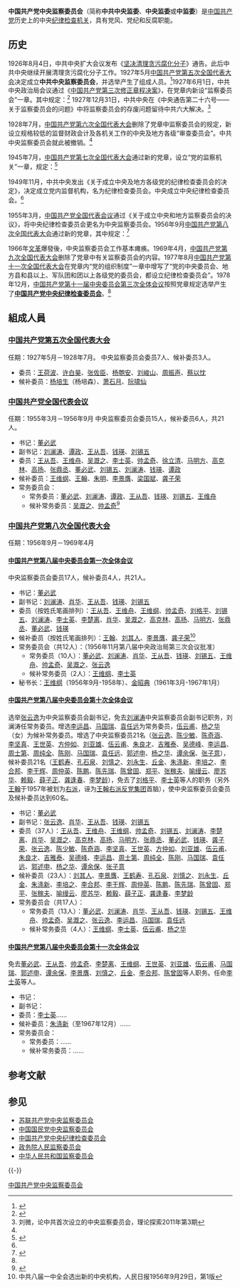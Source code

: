 {{about|中国共产党组织|苏联共产党相似组织|苏联共产党中央监察委员会}}
{{Infobox PRCG
|中共机构名称={{nowrap|中国共产党中央监察委员会}}
|标志1=Danghui R.svg
|届数=
|任期始=
|任期终=
|人员名称=委　　员
|人员链接=
|职位1=
|人员1=
|职位2=
|人员2=
|上级机构=[[中国共产党中央委员会|中国共产党中央委员会]]<ref>《[[中国共产党章程|中国共产党章程]]》</ref>
|机构类型=[[中国共产党|中国共产党]]中央[[中国共产党纪律检查机关|纪律检查机关]]
|行政级别=
|职能=
|管辖范围=
|授权法源=[[中国共产党章程|中国共产党章程]]
|时期1=1927年5月-1928年7月
|机构1='''中国共产党中央监察委员会'''
|时期2=1949年11月-1955年3月
|机构2=[[中国共产党中央纪律检查委员会|中国共产党中央纪律检查委员会]]
|时期3=1955年3月-1969年4月
|机构3='''中国共产党中央监察委员会'''
|时期4=1978年12月-
|机构4=[[中国共产党中央纪律检查委员会|中国共产党中央纪律检查委员会]]
|合署办公=
|场所1=总部
|地址1=
}}

'''中国共产党中央监察委员会'''（简称'''中共中央监委'''、'''中央监委'''或'''中监委'''）是[[中国共产党|中国共产党]]历史上的中央[[中国共产党纪律检查机关|纪律检查机关]]，具有党风、党纪和反腐职能。

==历史==
1926年8月4日，中共中央扩大会议发布《[[s:坚决清理贪污腐化分子|坚决清理贪污腐化分子]]》通告。此后中共中央继续开展清理贪污腐化分子工作。1927年5月[[中国共产党第五次全国代表大会|中国共产党第五次全国代表大会]]决定成立'''中共中央监察委员会'''，并选举产生了组成人员。<ref name=jiemi>{{Cite web |url=http://dangshi.people.com.cn/GB/11662718.html |title=彭劲秀，揭秘：中共中央监察委员会的创设、取消与重建，中国共产党新闻网，2010年05月21日 |accessdate=2011年4月29日 |archive-date=2016年3月4日 |archive-url=https://web.archive.org/web/20160304083903/http://dangshi.people.com.cn/GB/11662718.html |dead-url=no }}</ref>1927年6月1日，中共中央政治局会议通过《[[s:中国共产党第三次修正章程决案|中国共产党第三次修正章程决案]]》，在党章内新设“监察委员会”一章。其中规定：<ref>{{Cite web |url=http://cpc.people.com.cn/GB/64162/64168/64557/4428293.html |title=中国共产党第三次修正章程决案（一九二七年六月一日中央政治局会议议决案） |accessdate=2011-04-29 |archive-date=2020-11-04 |archive-url=https://web.archive.org/web/20201104091823/http://cpc.people.com.cn/GB/64162/64168/64557/4428293.html |dead-url=no }}</ref>
{{引用|第八章 监察委员会<br><br>
第六十一条 为巩固党的一致及权威起见，在全国代表大会及省代表大会选举中央及省监察委员会。<br><br>
第六十二条 中央及省监察委员，不得以中央委员及省委员兼任。<br><br>
第六十三条 中央及省监察委员，得参加中央及省委员会议，但只有发言权无表决权。遇必要时，得参加相当的党部之各种会议。<br><br>
第六十四条 中央及省委员会，不得取消中央及省监察委员会之决议；但中央及省监察委员会之决议，必须得中央及省委员会之同意，方能生效与执行。遇中央或省监察委员会与中央或省委员会意见不同时，则移交至中央或省监察委员会与中央或省委员会联席会议，如联席会议再不能解决时，则移交省及全国代表大会或移交于高级监察委员会解决之。}}
1927年12月31日，中共中央在《中央通告第二十六号——关于监察委员会的问题》中将监察委员会的存废问题留待中共六大解决。<ref>刘微，论中共首次设立的中央监察委员会，理论探索2011年第3期</ref>
{{引用|五次大会后因为国民党在各地背叛革命，我们整个的党转入地底秘密工作的地位，监察委员会似已成为不必要的组织，同时各地党部因为种种关系有监察委员会组织者极少，中央监察委员会则因为委员散在各地，加以正主席[[王荷波|王荷波]]同志及委员[[张佐成|张佐成]]、[[萧石月|萧石月]]、[[杨培森|杨培森]]等同志之被难，副主席[[杨匏安|杨匏安]]同志之被处罚，至今未能行使职权。最近[[临时中央政治局|临时中央政治局]]重新提出讨论，决议监察委员会之存废问题须在第六次全国大会解决。}}

1928年7月，[[中国共产党第六次全国代表大会|中国共产党第六次全国代表大会]]删除了党章中监察委员会的规定，新设立规格较低的监督财政会计及各机关工作的中央及地方各级“审查委员会”。中共中央监察委员会就此被撤销。<ref name=jiemi/>

1945年7月，[[中国共产党第七次全国代表大会|中国共产党第七次全国代表大会]]通过新的党章，设立“党的监察机关”一章，规定：<ref>{{Cite web |url=http://cpc.people.com.cn/GB/64162/64168/64559/4442095.html |title=中国共产党党章（中国共产党第七次全国代表大会一九四五年六月十一日通过） |accessdate=2011-04-29 |archive-date=2020-08-15 |archive-url=https://web.archive.org/web/20200815161313/http://cpc.people.com.cn/GB/64162/64168/64559/4442095.html |dead-url=no }}</ref>

{{引用|第八章 党的监督机关<br><br>
第五十六条党的中央委员会认 为必要时，得成立党的中央监察委员会及各地方党的监察委员会。<br><br>
第五十七条 中央监督委员会，由中央全体会议选举之。各地方党的监察委员会，由各该地方党委全体会议选举，并由上级组织批准之。<br><br>
第五十八条 中央及地方监察委员会的任务与职权，是决定或取消对党员的处分，受理党员的控诉。<br><br>
第五十九条 党的各级监察委员会，在各该级党的委员会指导下进行工作。}}

1949年11月，中共中央发出《关于成立中央及地方各级党的纪律检查委员会的决定》，决定成立党内监督机构，名为纪律检查委员会。中央成立中央纪律检查委员会。<ref name=jiemi/>

1955年3月，[[中国共产党全国代表会议|中国共产党全国代表会议]]通过《关于成立中央和地方监察委员会的决议》，将中央纪律检查委员会更名为中央监察委员会。1956年9月[[中国共产党第八次全国代表大会|中国共产党第八次全国代表大会]]通过新的党章，其中规定：<ref>{{Cite web |url=http://cpc.people.com.cn/GB/64162/64168/64560/65452/6412347.html |title=中国共产党章程（中国共产党第八次全国代表大会通过——一九五六年九月二十六日） |accessdate=2011-04-29 |archive-date=2016-03-04 |archive-url=https://web.archive.org/web/20160304070933/http://cpc.people.com.cn/GB/64162/64168/64560/65452/6412347.html |dead-url=no }}</ref>
{{引用|第七章　党的监察机关<br><br>
第五十二条　党的中央委员会，省、自治区、直辖市、自治州委员会和县、自治县、市委员会，都设立监察委员会。中央监察委员会由党的中央委员会全体会议选举。地方监察委员会由本级党的委员会全体会议选举，并且经过上一级党的委员会的批准。<br><br>
第五十三条　党的中央和地方监察委员会的任务是：经常检查和处理党员违反党的章程、党的纪律、共产主义道德和国家法律、法令的案件；决定和取消对于党员的处分；受理党员的控诉和申诉。<br><br>
第五十四条　各级监察委员会在各级党的委员会领导下进行工作。<br>
上级监察委员会有权检查下级监察委员会的工作，并且有权批准和改变下级监察委员会对于案件所作的决定。下级监察委员会应当向上级监察委员会报告工作，并且忠实地报告党员违反纪律的情况。}}

1966年[[文革|文革]]爆發後，中央监察委员会工作基本瘫痪。1969年4月，[[中国共产党第九次全国代表大会|中国共产党第九次全国代表大会]]删除了党章中有关监察委员会的内容。1977年8月[[中国共产党第十一次全国代表大会|中国共产党第十一次全国代表大会]]在党章内“党的组织制度”一章中增写了“党的中央委员会、地方县和县以上、军队团和团以上各级党的委员会，都设立纪律检查委员会”。1978年12月，[[中国共产党第十一届中央委员会第三次全体会议|中国共产党第十一届中央委员会第三次全体会议]]按照党章规定选举产生了'''[[中国共产党中央纪律检查委员会|中国共产党中央纪律检查委员会]]'''。<ref name=jiemi/>

==組成人員==
===[[中国共产党第五次全国代表大会|中国共产党第五次全国代表大会]]===
任期：1927年5月－1928年7月。
中央监察委员会委员7人、候补委员3人。

*委员：[[王荷波|王荷波]]、[[许白昊|许白昊]]、[[张佐臣|张佐臣]]、[[杨匏安|杨匏安]]、[[刘峻山|刘峻山]]、[[周振声|周振声]]、[[蔡以忱|蔡以忱]]
*候补委员：[[杨培生|杨培生]]（杨培森）、[[萧石月|萧石月]]、[[阮啸仙|阮啸仙]]

===[[1955年中国共产党全国代表会议|中国共产党全国代表会议]]===
任期：1955年3月－1956年9月
中央监察委员会委员15人，候补委员6人，共21人。
*书记：[[董必武|董必武]]
*副书记：[[刘澜涛|刘澜涛]]、[[谭政|谭政]]、[[王从吾|王从吾]]、[[钱瑛_(1903年)|钱瑛]]、[[劉錫五_(孟縣)|刘锡五]]
*委员：[[王从吾|王从吾]]、[[王维舟|王维舟]]、[[吴溉之|吴溉之]]、[[李士英|李士英]]、[[帅孟奇|帅孟奇]]、[[徐立清|徐立清]]、[[马明方|马明方]]、[[高克林|高克林]]、[[高扬_(1909年)|高扬]]、[[张鼎丞|张鼎丞]]、[[董必武|董必武]]、[[劉錫五_(孟縣)|刘锡五]]、[[刘澜涛|刘澜涛]]、[[钱瑛_(1903年)|钱瑛]]、[[谭政|谭政]]
*候补委员：[[王维纲|王维纲]]、[[王翰|王翰]]、[[朱明|朱明]]、[[李景膺|李景膺]]、[[梁国斌|梁国斌]]、[[龚子荣|龚子荣]]
*常务委员会：
**常务委员：[[董必武|董必武]]、[[刘澜涛|刘澜涛]]、[[谭政|谭政]]、[[王从吾|王从吾]]、[[钱瑛_(1903年)|钱瑛]]、[[劉錫五_(孟縣)|刘锡五]]、[[王维舟|王维舟]]
**候补常务委员：[[吴溉之|吴溉之]]、[[帅孟奇|帅孟奇]]<ref>{{Cite web |url=http://fanfu.people.com.cn/GB/143349/165093/165094/165099/9891943.html |title=关于中央监察委员会第一次会议情况的报告（一九五五年五月七日） |access-date=2011-04-29 |archive-url=https://web.archive.org/web/20121025055626/http://fanfu.people.com.cn/GB/143349/165093/165094/165099/9891943.html |archive-date=2012-10-25 |dead-url=yes }}</ref>

===[[中国共产党第八次全国代表大会|中国共产党第八次全国代表大会]]===
任期：1956年9月－1969年4月

====[[中国共产党第八届中央委员会第一次全体会议|中国共产党第八届中央委员会第一次全体会议]]====
中央监察委员会委员17人，候补委员4人，共21人。
*书记：[[董必武|董必武]]
*副书记：[[刘澜涛|刘澜涛]]、[[肖华|肖华]]、[[王从吾|王从吾]]、[[钱瑛_(1903年)|钱瑛]]、[[劉錫五_(孟縣)|刘锡五]]
*委员（按姓氏笔画排列）：[[王从吾|王从吾]]、[[王维舟|王维舟]]、[[王维纲|王维纲]]、[[帅孟奇|帅孟奇]]、[[刘格平|刘格平]]、[[劉錫五_(孟縣)|刘锡五]]、[[刘澜涛|刘澜涛]]、[[李士英|李士英]]、[[李楚离|李楚离]]、[[肖华|肖华]]、[[吴溉之|吴溉之]]、[[高克林|高克林]]、[[高扬_(1909年)|高扬]]、[[马明方|马明方]]、[[张鼎丞|张鼎丞]]、[[董必武|董必武]]、[[钱瑛_(1903年)|钱瑛]]
*候补委员（按姓氏笔画排列）：[[王翰|王翰]]、[[刘其人|刘其人]]、[[李景膺|李景膺]]、[[龚子荣|龚子荣]]<ref>中共八届一中全会选出新的中央机构，人民日报1956年9月29日，第1版</ref>
*常务委员会（共12人）：（1956年11月第八届中央政治局第三次会议批准）
**常务委员（10人）：[[董必武|董必武]]、[[刘澜涛|刘澜涛]]、[[肖华|肖华]]、[[王从吾|王从吾]]、[[钱瑛_(1903年)|钱瑛]]、[[劉錫五_(孟縣)|刘锡五]]、[[王维舟|王维舟]]、[[帅孟奇|帅孟奇]]、[[吴溉之|吴溉之]]、[[张云逸|张云逸]]
**候补常务委员（2人）：[[王维纲|王维纲]]、[[李士英|李士英]]
*秘书长：[[王维纲|王维纲]]（1956年9月-1958年）、[[金昭典|金昭典]]（1961年3月-1967年1月）

====[[中国共产党第八届中央委员会第十次全体会议|中国共产党第八届中央委员会第十次全体会议]]====
选举[[张云逸|张云逸]]为中央监察委员会副书记，免去[[刘澜涛|刘澜涛]]中央监察委员会副书记职务，刘澜涛任常务委员。增选[[李运昌|李运昌]]、[[马国瑞|马国瑞]]、[[袁任远|袁任远]]为常务委员，[[伍云甫|伍云甫]]、[[杨之华|杨之华]]（女）为候补常务委员。增选了中央监察委员21名（[[张云逸|张云逸]]、[[陈少敏|陈少敏]]、[[陈奇涵|陈奇涵]]、[[李坚真|李坚真]]、[[王世英|王世英]]、[[方仲如|方仲如]]、[[刘亚雄|刘亚雄]]、[[伍云甫|伍云甫]]、[[朱良才|朱良才]]、[[吉雅泰|吉雅泰]]、[[吴德峰|吴德峰]]、[[李运昌|李运昌]]、[[周士第|周士第]]、[[周纯全|周纯全]]、[[陈刚|陈刚]]、[[马国瑞|马国瑞]]、[[袁任远|袁任远]]、[[郭述申|郭述申]]、[[杨之华|杨之华]]、[[谭余保|谭余保]]、[[张子意|张子意]]），候补委员21名（[[王鹤寿|王鹤寿]]、[[孔石泉|孔石泉]]、[[刘慎之|刘慎之]]、[[刘永生_(1904年)|刘永生]]、[[丘金|丘金]]、[[朱涤新|朱涤新]]、[[李培之|李培之]]、[[李合邦|李合邦]]、[[李干辉|李干辉]]、[[周仲英|周仲英]]、[[陈鹏_(1908年)|陈鹏]]、[[陈先瑞|陈先瑞]]、[[陈曾固|陈曾固]]、[[郑平_(1908年)|郑平]]、[[张稼夫|张稼夫]]、[[喻缦云|喻缦云]]、[[廖苏华|廖苏华]]、[[赖毅|赖毅]]、[[薛子正|薛子正]]、[[龚逢春|龚逢春]]、[[李梦龄|李梦龄]]），免去了[[刘格平|刘格平]]、[[李士英|李士英]]等人的职务（另外[[王翰|王翰]]于1957年被划为[[右派|右派]]，诬为[[王翰右派反党集团|王翰右派反党集团]]首脑），使中央监察委员会委员及候补委员达到60名。

*书记：[[董必武|董必武]]
*副书记：[[张云逸|张云逸]]、[[肖华|肖华]]、[[王从吾|王从吾]]、[[钱瑛_(1903年)|钱瑛]]、[[劉錫五_(孟縣)|刘锡五]]
*委员（37人）：[[王从吾|王从吾]]、[[王维舟|王维舟]]、[[王维纲|王维纲]]、[[帅孟奇|帅孟奇]]、[[劉錫五_(孟縣)|刘锡五]]、[[刘澜涛|刘澜涛]]、[[李楚离|李楚离]]、[[肖华|肖华]]、[[吴溉之|吴溉之]]、[[高克林|高克林]]、[[高扬_(1909年)|高扬]]、[[马明方|马明方]]、[[张鼎丞|张鼎丞]]、[[董必武|董必武]]、[[钱瑛_(1903年)|钱瑛]]、[[龚子荣|龚子荣]]、[[张云逸|张云逸]]、[[陈少敏|陈少敏]]、[[陈奇涵|陈奇涵]]、[[李坚真|李坚真]]、[[王世英|王世英]]、[[方仲如|方仲如]]、[[刘亚雄|刘亚雄]]、[[伍云甫|伍云甫]]、[[朱良才|朱良才]]、[[吉雅泰|吉雅泰]]、[[吴德峰|吴德峰]]、[[李运昌|李运昌]]、[[周士第|周士第]]、[[周纯全|周纯全]]、[[陈刚|陈刚]]、[[马国瑞|马国瑞]]、[[袁任远|袁任远]]、[[郭述申|郭述申]]、[[杨之华|杨之华]]、[[谭余保|谭余保]]、[[张子意|张子意]]
*候补委员（23人）：[[刘其人|刘其人]]、[[李景膺|李景膺]]、[[王鹤寿|王鹤寿]]、[[孔石泉|孔石泉]]、[[刘慎之|刘慎之]]、[[刘永生_(1904年)|刘永生]]、[[丘金|丘金]]、[[朱涤新|朱涤新]]、[[李培之|李培之]]、[[李合邦|李合邦]]、[[李干辉|李干辉]]、[[周仲英|周仲英]]、[[陈鹏_(1908年)|陈鹏]]、[[陈先瑞|陈先瑞]]、[[陈曾固|陈曾固]]、[[郑平_(1908年)|郑平]]、[[张稼夫|张稼夫]]、[[喻缦云|喻缦云]]、[[廖苏华|廖苏华]]、[[赖毅|赖毅]]、[[薛子正|薛子正]]、[[龚逢春|龚逢春]]、[[李梦龄|李梦龄]]
*常务委员会（共17人）：
**常务委员（13人）：[[董必武|董必武]]、[[刘澜涛|刘澜涛]]、[[肖华|肖华]]、[[王从吾|王从吾]]、[[钱瑛_(1903年)|钱瑛]]、[[劉錫五_(孟縣)|刘锡五]]、[[王维舟|王维舟]]、[[帅孟奇|帅孟奇]]、[[吴溉之|吴溉之]]、[[张云逸|张云逸]]、[[李运昌|李运昌]]、[[马国瑞|马国瑞]]、[[袁任远|袁任远]]
**候补常务委员（4人）：[[王维纲|王维纲]]、[[李士英|李士英]]、[[伍云甫|伍云甫]]、[[杨之华|杨之华]]

====[[中国共产党第八届中央委员会第十一次全体会议|中国共产党第八届中央委员会第十一次全体会议]]====
免去[[董必武|董必武]]、[[王从吾|王从吾]]、[[帅孟奇|帅孟奇]]、[[李楚离|李楚离]]、[[王维纲|王维纲]]、[[王世英|王世英]]、[[刘亚雄|刘亚雄]]、[[伍云甫|伍云甫]]、[[马国瑞|马国瑞]]、[[郭述申|郭述申]]、[[谭余保|谭余保]]、[[李景膺|李景膺]]、[[刘慎之|刘慎之]]、[[丘金|丘金]]、[[李合邦|李合邦]]、[[陈曾固|陈曾固]]等人职务。任命[[李士英|李士英]]等人。

*书记：
*副书记：
*委员：[[李士英|李士英]]……
*候补委员：[[朱涤新|朱涤新]]（至1967年12月）……
*常务委员会：
**常务委员：……
**候补常务委员：……

== 参考文献 ==
{{Reflist|30em}}

== 参见 ==
{{Portal box|中国共产党|中华民国|中华人民共和国}}
* [[苏联共产党中央监察委员会|苏联共产党中央监察委员会]]
* [[中国国民党中央监察委员会|中国国民党中央监察委员会]]
* [[中国共产党中央纪律检查委员会|中国共产党中央纪律检查委员会]]
* [[政务院人民监察委员会|政务院人民监察委员会]]
* [[中华人民共和国监察委员会|中华人民共和国监察委员会]]

{{-}}
{{中国共产党的有关信息|中央}}

[[Category:中国共产党中央监察委员会|]]